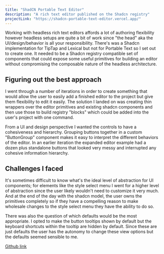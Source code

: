 ```yaml
---
title: "ShadCN Portable Text Editor"
description: "A rich text editor published on the Shadcn registry"
projectLink: "https://shadcn-portable-text-editor.vercel.app/"
---
```


Working with headless rich text editors affords a lot of authoring flexibility however headless setups are quite a bit of work since "the head" aka the UI/design/behavior is all your responsibility. There's was a Shadcn implementation for TipTap and Lexical but not for Portable Text so I set out to create one. It needed to be a Shadcn registry compatible set of components that could expose some useful primitives for building an editor without compromising the composable nature of the headless architecture.

## Figuring out the best approach

I went through a number of iterations in order to create something that would allow the user to easily add a finished editor to the project but give them flexibility to edit it easily. The solution I landed on was creating thin wrappers over the editor primitives and existing shadcn components and then use those to build registry "blocks" which could be added into the user's project with one command.

From a UI and design perspective I wanted the controls to have a cohesiveness and hierarchy. Grouping buttons together in a custom "ButtonGroup" component makes it easy to interpret the different behaviors of the editor. In an earlier iteration the expanded editor example had a dozen plus standalone buttons that looked very messy and interrupted any cohesive information hierarchy.

## Challenges I faced

It's sometimes difficult to know what's the ideal level of abstraction for UI components; for elements like the style select menu I went for a higher level of abstraction since the user likely wouldn't need to customize it very much. And at the end of the day with the shadcn model, the user owns the primitives completely so if they have a compelling reason to make wholesale changes to the style select menu they have the ability to do so.

There was also the question of which defaults would be the most appropriate. I opted to make the button tooltips shown by default but the keyboard shortcuts within the tooltip are hidden by default. Since these are just defaults the user has the autonomy to change these view options but the defaults seemed sensible to me.

[Github link](https://github.com/jrarick/shadcn-portable-text-editor)
